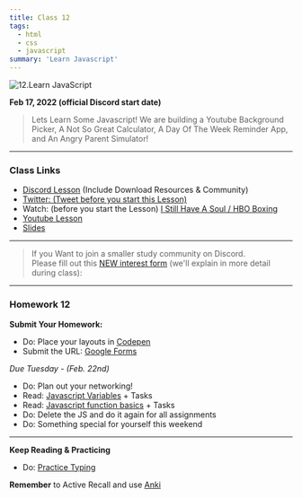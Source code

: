 ```yaml
---
title: Class 12
tags:
  - html
  - css
  - javascript
summary: 'Learn Javascript'
---
```


![12.Learn JavaScript](https://cdn.hashnode.com/res/hashnode/image/upload/v1676627258009/XSl4-F6V7.png?auto=compress)

**Feb 17, 2022 (official Discord start date)**

> Lets Learn Some Javascript! We are building a Youtube Background Picker, A Not So Great Calculator, A Day Of The Week Reminder App, and An Angry Parent Simulator!

<hr />

### Class Links

- [Discord Lesson](https://discord.com/channels/735923219315425401/738891289071714388/943998243044474911) (Include Download Resources & Community)
- [Twitter: (Tweet before you start this Lesson)](https://twitter.com/leonnoel/status/1494439359726043141)
- Watch: (before you start the Lesson) [I Still Have A Soul / HBO Boxing](https://www.youtube.com/watch?v=01CL029k7pU&feature=youtu.be)
- [Youtube Lesson](https://youtu.be/_A20kVsaqIk)
- [Slides](https://slides.com/leonnoel/100devs2-javascript-basics)

<hr />

> If you Want to join a smaller study community on Discord. <br /> Please fill out this [NEW interest form](https://forms.gle/KuTBcouadvaJtUVz6) (we'll explain in more detail during class):

<hr />

### Homework 12

**Submit Your Homework:**

- Do: Place your layouts in [Codepen](https://codepen.io)
- Submit the URL: [Google Forms](https://forms.gle/7r1obfquRuih9BEu7)

_Due Tuesday - (Feb. 22nd)_

- Do: Plan out your networking!
- Read: [Javascript Variables](https://javascript.info/variables) + Tasks
- Read: [Javascript function basics](https://javascript.info/function-basics) + Tasks
- Do: Delete the JS and do it again for all assignments
- Do: Something special for yourself this weekend

<hr />

**Keep Reading & Practicing**

- Do: [Practice Typing](https://www.keybr.com/)

**Remember** to Active Recall and use [Anki](https://apps.ankiweb.net/)
